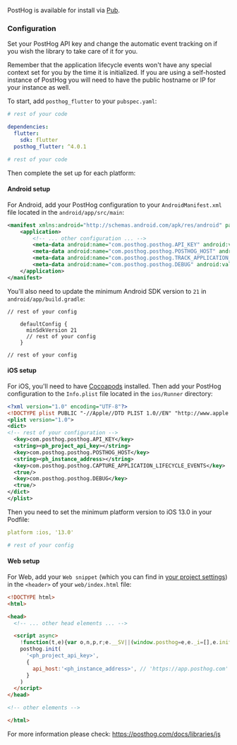 PostHog is available for install via [Pub](https://pub.dev/packages/posthog_flutter).

### Configuration

Set your PostHog API key and change the automatic event tracking on if you wish the library to take care of it for you.

Remember that the application lifecycle events won't have any special context set for you by the time it is initialized. If you are using a self-hosted instance of PostHog you will need to have the public hostname or IP for your instance as well.

To start, add `posthog_flutter` to your `pubspec.yaml`:

```yaml file=pubspec.yaml
# rest of your code

dependencies:
  flutter:
    sdk: flutter
  posthog_flutter: ^4.0.1

# rest of your code
```

Then complete the set up for each platform:

#### Android setup

For Android, add your PostHog configuration to your `AndroidManifest.xml` file located in the `android/app/src/main`:

```xml file=android/app/src/main/AndroidManifest.xml
<manifest xmlns:android="http://schemas.android.com/apk/res/android" package="your.package.name">
    <application>
        <!-- ... other configuration ... -->
        <meta-data android:name="com.posthog.posthog.API_KEY" android:value="<ph_project_api_key>" />
        <meta-data android:name="com.posthog.posthog.POSTHOG_HOST" android:value="<ph_instance_address>" />  <!-- usually 'https://app.posthog.com' or 'https://eu.posthog.com' -->
        <meta-data android:name="com.posthog.posthog.TRACK_APPLICATION_LIFECYCLE_EVENTS" android:value="true" />
        <meta-data android:name="com.posthog.posthog.DEBUG" android:value="true" />
    </application>
</manifest>
```

You'll also need to update the minimum Android SDK version to `21` in `android/app/build.gradle`:

```gradle_kotlin file=android/app/build.gradle
// rest of your config

    defaultConfig {
      minSdkVersion 21
      // rest of your config
    }

// rest of your config
```

#### iOS setup

For iOS, you'll need to have [Cocoapods](https://guides.cocoapods.org/using/getting-started.html) installed. Then add your PostHog configuration to the `Info.plist` file located in the `ios/Runner` directory:

```xml file=ios/Runner/Info.plist
<?xml version="1.0" encoding="UTF-8"?>
<!DOCTYPE plist PUBLIC "-//Apple//DTD PLIST 1.0//EN" "http://www.apple.com/DTDs/PropertyList-1.0.dtd">
<plist version="1.0">
<dict>
<!-- rest of your configuration -->
  <key>com.posthog.posthog.API_KEY</key>
  <string><ph_project_api_key></string>
  <key>com.posthog.posthog.POSTHOG_HOST</key>
  <string><ph_instance_address></string>
  <key>com.posthog.posthog.CAPTURE_APPLICATION_LIFECYCLE_EVENTS</key>
  <true/>
  <key>com.posthog.posthog.DEBUG</key>
  <true/>
</dict>
</plist>
```

Then you need to set the minimum platform version to iOS 13.0 in your Podfile:

```yaml file=ios/Podfile
platform :ios, '13.0'

# rest of your config
```

#### Web setup

For Web, add your `Web snippet` (which you can find in [your project settings](https://us.posthog.com/settings/project#snippet)) in the `<header>` of your `web/index.html` file:

```html file=web/index.html
<!DOCTYPE html>
<html>

<head>
  <!-- ... other head elements ... -->

  <script async>
    !function(t,e){var o,n,p,r;e.__SV||(window.posthog=e,e._i=[],e.init=function(i,s,a){function g(t,e){var o=e.split(".");2==o.length&&(t=t[o[0]],e=o[1]),t[e]=function(){t.push([e].concat(Array.prototype.slice.call(arguments,0)))}}(p=t.createElement("script")).type="text/javascript",p.async=!0,p.src=s.api_host+"/static/array.js",(r=t.getElementsByTagName("script")[0]).parentNode.insertBefore(p,r);var u=e;for(void 0!==a?u=e[a]=[]:a="posthog",u.people=u.people||[],u.toString=function(t){var e="posthog";return"posthog"!==a&&(e+="."+a),t||(e+=" (stub)"),e},u.people.toString=function(){return u.toString(1)+".people (stub)"},o="capture identify alias people.set people.set_once set_config register register_once unregister opt_out_capturing has_opted_out_capturing opt_in_capturing reset isFeatureEnabled onFeatureFlags getFeatureFlag getFeatureFlagPayload reloadFeatureFlags group updateEarlyAccessFeatureEnrollment getEarlyAccessFeatures getActiveMatchingSurveys getSurveys onSessionId".split(" "),n=0;n<o.length;n++)g(u,o[n]);e._i.push([i,s,a])},e.__SV=1)}(document,window.posthog||[]);
    posthog.init(
      '<ph_project_api_key>',
      {
        api_host:'<ph_instance_address>', // 'https://app.posthog.com' or 'https://eu.posthog.com'
      }
    )
  </script>
</head>

<!-- other elements -->

</html>

```

For more information please check: https://posthog.com/docs/libraries/js
